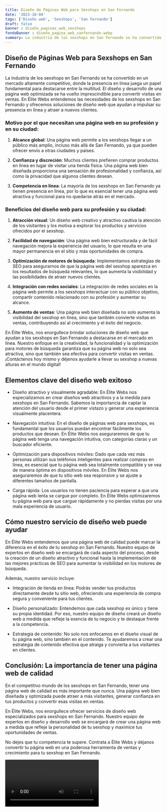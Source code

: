 ```yaml
---
title: Diseño de Páginas Web para Sexshops en San Fernando
date: '2023-10-04'
tags: ['Diseño web', 'Sexshops', 'San Fernando']
draft: false
banner : diseño_paginas_web_sexshops
fondoBanner : diseño_pagina_web_sanfernando.webp
summary: La industria de los sexshops en San Fernando se ha convertido en un mercado altamente competitivo, donde la presencia en línea juega un papel fundamental para destacarse entre la multitud. El diseño y desarrollo de una página web optimizada se ha vuelto imprescindible para convertir visitas en ventas. En Élite Webs entendemos las necesidades de los sexshops en San Fernando y ofrecemos soluciones de diseño web que ayudan a impulsar su presencia en línea y atraer a nuevos clientes.
---
```


## Diseño de Páginas Web para Sexshops en San Fernando

La industria de los sexshops en San Fernando se ha convertido en un mercado altamente competitivo, donde la presencia en línea juega un papel fundamental para destacarse entre la multitud. El diseño y desarrollo de una página web optimizada se ha vuelto imprescindible para convertir visitas en ventas. En Élite Webs entendemos las necesidades de los sexshops en San Fernando y ofrecemos soluciones de diseño web que ayudan a impulsar su presencia en línea y atraer a nuevos clientes.

### Motivo por el que necesitan una página web en su profesión y en su ciudad:

1. **Alcance global**: Una página web permite a los sexshops llegar a un público más amplio, incluso más allá de San Fernando, ya que pueden ofrecer envío a otras ciudades y países.

2. **Confianza y discreción**: Muchos clientes prefieren comprar productos en línea en lugar de visitar una tienda física. Una página web bien diseñada proporciona una sensación de profesionalidad y confianza, así como la privacidad que algunos clientes desean.

3. **Competencia en línea**: La mayoría de los sexshops en San Fernando ya tienen presencia en línea, por lo que es esencial tener una página web atractiva y funcional para no quedarse atrás en el mercado.

### Beneficios del diseño web para su profesión y su ciudad:

1. **Atracción visual**: Un diseño web creativo y atractivo cautiva la atención de los visitantes y los motiva a explorar los productos y servicios ofrecidos por el sexshop.

2. **Facilidad de navegación**: Una página web bien estructurada y de fácil navegación mejora la experiencia del usuario, lo que resulta en una mayor permanencia en el sitio y más oportunidades de compra.

3. **Optimización de motores de búsqueda**: Implementamos estrategias de SEO para asegurarnos de que la página web del sexshop aparezca en los resultados de búsqueda relevantes, lo que aumenta la visibilidad y las posibilidades de atraer nuevos clientes.

4. **Integración con redes sociales**: La integración de redes sociales en la página web permite a los sexshops interactuar con su público objetivo, compartir contenido relacionado con su profesión y aumentar su alcance.

5. **Aumento de ventas**: Una página web bien diseñada no solo aumenta la visibilidad del sexshop en línea, sino que también convierte visitas en ventas, contribuyendo así al crecimiento y el éxito del negocio.

En Élite Webs, nos enorgullece brindar soluciones de diseño web que ayudan a los sexshops en San Fernando a destacarse en el mercado en línea. Nuestro enfoque en la creatividad, la funcionalidad y la optimización para motores de búsqueda garantiza que su página web no solo sea atractiva, sino que también sea efectiva para convertir visitas en ventas. ¡Contáctenos hoy mismo y déjenos ayudarle a llevar su sexshop a nuevas alturas en el mundo digital!

<GifSeo />

<Cta />

## Elementos clave del diseño web exitoso

- Diseño atractivo y visualmente agradable: En Élite Webs nos especializamos en crear diseños web atractivos y a la medida para sexshops en San Fernando. Sabemos la importancia de captar la atención del usuario desde el primer vistazo y generar una experiencia visualmente placentera.

- Navegación intuitiva: En el diseño de páginas web para sexshops, es fundamental que los usuarios puedan encontrar fácilmente los productos que desean. En Élite Webs nos aseguraremos de que tu página web tenga una navegación intuitiva, con categorías claras y un buscador eficiente.

- Optimización para dispositivos móviles: Dado que cada vez más personas utilizan sus teléfonos inteligentes para realizar compras en línea, es esencial que tu página web sea totalmente compatible y se vea de manera óptima en dispositivos móviles. En Élite Webs nos aseguraremos de que tu sitio web sea responsive y se ajuste a diferentes tamaños de pantalla.

- Carga rápida: Los usuarios no tienen paciencia para esperar a que una página web lenta se cargue por completo. En Élite Webs optimizaremos tu página web para que cargue rápidamente y no pierdas visitas por una mala experiencia de usuario.

## Cómo nuestro servicio de diseño web puede ayudar

En Élite Webs entendemos que una página web de calidad puede marcar la diferencia en el éxito de tu sexshop en San Fernando. Nuestro equipo de expertos en diseño web se encargará de cada aspecto del proceso, desde la creación de un diseño atractivo y funcional hasta la implementación de las mejores prácticas de SEO para aumentar la visibilidad en los motores de búsqueda.

Además, nuestro servicio incluye:

- Integración de tienda en línea: Podrás vender tus productos directamente desde tu sitio web, ofreciendo una experiencia de compra segura y conveniente para tus clientes.

- Diseño personalizado: Entendemos que cada sexshop es único y tiene su propia identidad. Por eso, nuestro equipo de diseño creará un diseño web a medida que refleje la esencia de tu negocio y te destaque frente a la competencia.

- Estrategia de contenido: No solo nos enfocamos en el diseño visual de tu página web, sino también en el contenido. Te ayudaremos a crear una estrategia de contenido efectiva que atraiga y convierta a tus visitantes en clientes.

## Conclusión: La importancia de tener una página web de calidad

En el competitivo mundo de los sexshops en San Fernando, tener una página web de calidad es más importante que nunca. Una página web bien diseñada y optimizada puede atraer a más visitantes, generar confianza en tus productos y convertir esas visitas en ventas.

En Élite Webs, nos enorgullece ofrecer servicios de diseño web especializados para sexshops en San Fernando. Nuestro equipo de expertos en diseño y desarrollo web se encargará de crear una página web a medida que refleje la personalidad de tu sexshop y maximice tus oportunidades de ventas.

No dejes que tu competencia te supere. Contrata a Élite Webs y déjanos convertir tu página web en una poderosa herramienta de ventas y crecimiento para tu sexshop en San Fernando.

<Video />

<CtaBot job='Sexshops' city='San Fernando'/>

<Gmaps query='San Fernando+españa+maps' />